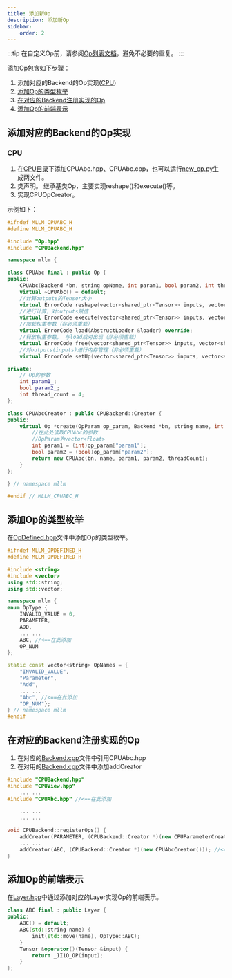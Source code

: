 ---
title: 添加新Op
description: 添加新Op
sidebar:
    order: 2
---


:::tip
在自定义Op前，请参阅[Op列表文档](/zh/roadmap/roadmap/#更多算子（op）)，避免不必要的重复。
:::

添加Op包含如下步骤：
1. 添加对应的Backend的Op实现([CPU](#cpu))
2. [添加Op的类型枚举](#添加Op的类型枚举)
2. [在对应的Backend注册实现的Op](#在对应的Backend注册实现的Op)
3. [添加Op的前端表示](#添加Op的前端表示)

##  添加对应的Backend的Op实现
### CPU
1. 在[CPU目录](https://github.com/UbiquitousLearning/mllm/tree/main/src/backends/cpu)下添加CPUAbc.hpp、CPUAbc.cpp，也可以运行[new_op.py](https://github.com/UbiquitousLearning/mllm/blob/main/src/backends/new_op.py)生成两文件。
2. 类声明。 继承基类Op，主要实现reshape()和execute()等。
3. 实现CPUOpCreator。

示例如下：
```cpp
#ifndef MLLM_CPUABC_H
#define MLLM_CPUABC_H

#include "Op.hpp"
#include "CPUBackend.hpp"

namespace mllm {

class CPUAbc final : public Op {
public:
    CPUAbc(Backend *bn, string opName, int param1, bool param2, int threadCount);
    virtual ~CPUAbc() = default;
    //计算outputs的Tensor大小
    virtual ErrorCode reshape(vector<shared_ptr<Tensor>> inputs, vector<shared_ptr<Tensor>> outputs) override;
    //进行计算，对outputs赋值
    virtual ErrorCode execute(vector<shared_ptr<Tensor>> inputs, vector<shared_ptr<Tensor>> outputs) override;
    //加载权重参数（非必须重载）
    virtual ErrorCode load(AbstructLoader &loader) override;
    //释放权重参数， 与load成对出现（非必须重载）
    virtual ErrorCode free(vector<shared_ptr<Tensor>> inputs, vector<shared_ptr<Tensor>> outputs) override;
    //对outputs(inputs)进行内存管理（非必须重载）
    virtual ErrorCode setUp(vector<shared_ptr<Tensor>> inputs, vector<shared_ptr<Tensor>> outputs) override;

private:
    // Op的参数
    int param1_;
    bool param2_;
    int thread_count = 4;
};

class CPUAbcCreator : public CPUBackend::Creator {
public:
    virtual Op *create(OpParam op_param, Backend *bn, string name, int threadCount) const {
        //在此处读取CPUAbc的参数
        //OpParam为vector<float>
        int param1 = (int)op_param["param1"];
        bool param2 = (bool)op_param["param2"];
        return new CPUAbc(bn, name, param1, param2, threadCount);
    }
};

} // namespace mllm

#endif // MLLM_CPUABC_H
```


##  添加Op的类型枚举

在[OpDefined.hpp](https://github.com/UbiquitousLearning/mllm/blob/main/include/OpDefined.hpp)文件中添加Op的类型枚举。
```cpp
#ifndef MLLM_OPDEFINED_H
#define MLLM_OPDEFINED_H

#include <string>
#include <vector>
using std::string;
using std::vector;

namespace mllm {
enum OpType {
    INVALID_VALUE = 0,
    PARAMETER,
    ADD,
    ... ...
    ABC, //<==在此添加
    OP_NUM
};

static const vector<string> OpNames = {
    "INVALID_VALUE",
    "Parameter",
    "Add",
    ... ...   
    "Abc", //<==在此添加
    "OP_NUM"};
} // namespace mllm
#endif
```



##  在对应的Backend注册实现的Op

1. 在对应的[Backend.cpp](https://github.com/UbiquitousLearning/mllm/blob/main/src/backends/cpu/CPUBackend.cpp#L34)文件中引用CPUAbc.hpp
2. 在对用的[Backend.cpp](https://github.com/UbiquitousLearning/mllm/blob/main/src/backends/cpu/CPUBackend.cpp#L86)文件中添加addCreator
```cpp
#include "CPUBackend.hpp"
#include "CPUView.hpp"
    ... ...
#include "CPUAbc.hpp" //<==在此添加

    ... ...
    ... ...

void CPUBackend::registerOps() {
    addCreator(PARAMETER, (CPUBackend::Creator *)(new CPUParameterCreator()));
    ... ...
    addCreator(ABC, (CPUBackend::Creator *)(new CPUAbcCreator())); //<==在此添加
}
```


## 添加Op的前端表示

在[Layer.hpp](https://github.com/UbiquitousLearning/mllm/tree/main/src/Layer.hpp)中通过添加对应的Layer实现Op的前端表示。

```cpp
class ABC final : public Layer {
public:
    ABC() = default;
    ABC(std::string name) {
        init(std::move(name), OpType::ABC);
    }
    Tensor &operator()(Tensor &input) {
        return _1I1O_OP(input);
    }
};

```